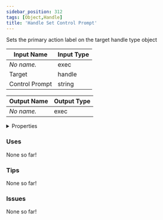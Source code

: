 ```yaml
---
sidebar_position: 312
tags: [Object,Handle]
title: 'Handle Set Control Prompt'
---
```


Sets the primary action label on the target handle type object



<DocusaurusSvg />

| Input Name | Input Type |
|-----------|-----------|
| *No name.* | exec |
| Target | handle |
| Control Prompt | string |

| Output Name | Output Type |
|-----------|-----------|
| *No name.* | exec |


<details>
  <summary>Properties</summary>
  <div>
    <div>
    <table>
      <thead>
        <tr>
          <th>Is beta required?</th>
          <th>No</th>
        </tr>
        <tr>
          <th>Is this chip a trolling risk?</th>
          <th>No</th>
        </tr>
        <tr>
          <th>Is this chip a role assignment risk?</th>
          <th>No</th>
        </tr>
        <tr>
          <th>Chip UUID</th>
          <th>7900ebde-9abd-4f84-b471-94c69bae2a65</th>
        </tr>
        <tr>
          <th>Room availability</th>
          <th>Available everywhere</th>
        </tr>
      </thead>
    </table>
    </div>
  </div>
</details>

### Uses

None so far!

### Tips

None so far!

### Issues

None so far!